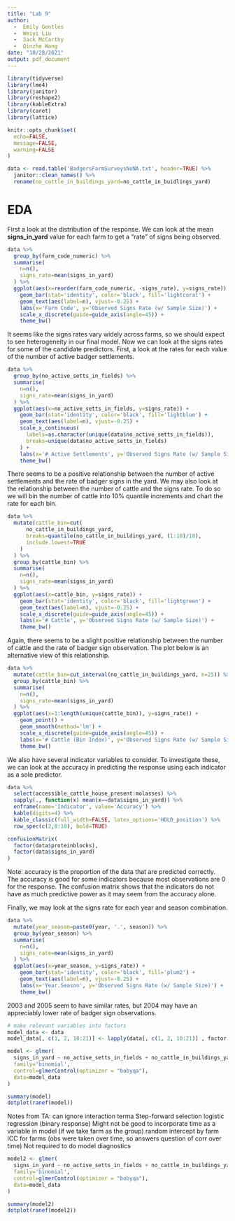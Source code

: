 ```yaml
---
title: "Lab 9"
author: 
  -  Emily Gentles
  -  Weiyi Liu
  -  Jack McCarthy
  -  Qinzhe Wang
date: "10/28/2021"
output: pdf_document
---
```


```r
library(tidyverse)
library(lme4)
library(janitor)
library(reshape2)
library(kableExtra)
library(caret)
library(lattice)

knitr::opts_chunk$set(
  echo=FALSE,
  message=FALSE,
  warning=FALSE
)
```

```r
data <- read.table('BadgersFarmSurveysNoNA.txt', header=TRUE) %>%
  janitor::clean_names() %>%
  rename(no_cattle_in_buildings_yard=no_cattle_in_buidlings_yard)
```

# EDA

First a look at the distribution of the response. We can look at the mean 
__signs_in_yard__ value for each farm to get a "rate" of signs being observed.

```r
data %>%
  group_by(farm_code_numeric) %>%
  summarise(
    n=n(),
    signs_rate=mean(signs_in_yard)
  ) %>%
  ggplot(aes(x=reorder(farm_code_numeric, -signs_rate), y=signs_rate)) +
    geom_bar(stat='identity', color='black', fill='lightcoral') +
    geom_text(aes(label=n), vjust=-0.25) +
    labs(x='Farm Code', y='Observed Signs Rate (w/ Sample Size)') +
    scale_x_discrete(guide=guide_axis(angle=45)) +
    theme_bw()
```

It seems like the signs rates vary widely across farms, so we should expect to 
see heterogeneity in our final model. Now we can look at the signs rates for 
some of the candidate predictors. First, a look at the rates for each value of 
the number of active badger settlements.

```r
data %>%
  group_by(no_active_setts_in_fields) %>%
  summarise(
    n=n(),
    signs_rate=mean(signs_in_yard)
  ) %>%
  ggplot(aes(x=no_active_setts_in_fields, y=signs_rate)) +
    geom_bar(stat='identity', color='black', fill='lightblue') +
    geom_text(aes(label=n), vjust=-0.25) +
    scale_x_continuous(
      labels=as.character(unique(data$no_active_setts_in_fields)), 
      breaks=unique(data$no_active_setts_in_fields)
    ) +
    labs(x='# Active Settlements', y='Observed Signs Rate (w/ Sample Size)') +
    theme_bw()
```

There seems to be a positive relationship between the number of active 
settlements and the rate of badger signs in the yard. We may also look at the 
relationship between the number of cattle and the signs rate. To do so we will 
bin the number of cattle into 10% quantile increments and chart the rate for 
each bin.

```r
data %>%
  mutate(cattle_bin=cut(
      no_cattle_in_buildings_yard,
      breaks=quantile(no_cattle_in_buildings_yard, (1:10)/10),
      include.lowest=TRUE
    )
  ) %>%
  group_by(cattle_bin) %>%
  summarise(
    n=n(),
    signs_rate=mean(signs_in_yard)
  ) %>%
  ggplot(aes(x=cattle_bin, y=signs_rate)) +
    geom_bar(stat='identity', color='black', fill='lightgreen') +
    geom_text(aes(label=n), vjust=-0.25) +
    scale_x_discrete(guide=guide_axis(angle=45)) +
    labs(x='# Cattle', y='Observed Signs Rate (w/ Sample Size)') +
    theme_bw()
```

Again, there seems to be a slight positive relationship between the number of 
cattle and the rate of badger sign observation. The plot below is an alternative 
view of this relationship.

```r
data %>%
  mutate(cattle_bin=cut_interval(no_cattle_in_buildings_yard, n=25)) %>%
  group_by(cattle_bin) %>%
  summarise(
    n=n(),
    signs_rate=mean(signs_in_yard)
  ) %>%
  ggplot(aes(x=1:length(unique(cattle_bin)), y=signs_rate)) +
    geom_point() +
    geom_smooth(method='lm') +
    scale_x_discrete(guide=guide_axis(angle=45)) +
    labs(x='# Cattle (Bin Index)', y='Observed Signs Rate (w/ Sample Size)') +
    theme_bw()
```

We also have several indicator variables to consider. To investigate these, we 
can look at the accuracy in predicting the response using each indicator as a 
sole predictor.

```r
data %>%
  select(accessible_cattle_house_present:molasses) %>%
  sapply(., function(x) mean(x==data$signs_in_yard)) %>%
  enframe(name='Indicator', value='Accuracy') %>%
  kable(digits=4) %>%
  kable_classic(full_width=FALSE, latex_options='HOLD_position') %>%
  row_spec(c(2,8:10), bold=TRUE)
```

```r
confusionMatrix(
  factor(data$proteinblocks), 
  factor(data$signs_in_yard)
)
```

Note: accuracy is the proportion of the data that are predicted correctly.
The accuracy is good for some indicators because most observations are 0 for the 
response. The confusion matrix shows that the indicators do not have as much 
predictive power as it may seem from the accuracy alone.

Finally, we may look at the signs rate for each year and season combination.

```r
data %>%
  mutate(year_season=paste0(year, '.', season)) %>%
  group_by(year_season) %>%
  summarise(
    n=n(),
    signs_rate=mean(signs_in_yard)
  ) %>%
  ggplot(aes(x=year_season, y=signs_rate)) +
    geom_bar(stat='identity', color='black', fill='plum2') +
    geom_text(aes(label=n), vjust=-0.25) +
    labs(x='Year.Season', y='Observed Signs Rate (w/ Sample Size)') +
    theme_bw()
```

2003 and 2005 seem to have similar rates, but 2004 may have an appreciably 
lower rate of badger sign observations.

```r
# make relevant variables into factors
model_data <- data
model_data[, c(1, 2, 10:21)] <- lapply(data[, c(1, 2, 10:21)] , factor)

model <- glmer(
  signs_in_yard ~ no_active_setts_in_fields + no_cattle_in_buildings_yard + year + (1 | farm_code_numeric),
  family='binomial',
  control=glmerControl(optimizer = "bobyqa"),
  data=model_data
)

summary(model)
dotplot(ranef(model))
```


Notes from TA:
can ignore interaction terma
Step-forward selection
logistic regression (binary response)
Might not be good to incorporate time as a variable in model (if we take farm as the group)
random intercept by farm
ICC for farms (obs were taken over time, so answers question of corr over time)
Not required to do model diagnostics


```r
model2 <- glmer(
  signs_in_yard ~ no_active_setts_in_fields + no_cattle_in_buildings_yard + (1 | farm_code_numeric),
  family='binomial',
  control=glmerControl(optimizer = "bobyqa"),
  data=model_data
)

summary(model2)
dotplot(ranef(model2))
```